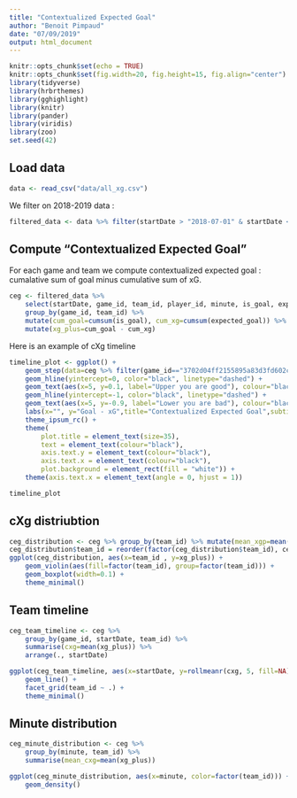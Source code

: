 ```yaml
---
title: "Contextualized Expected Goal"
author: "Benoit Pimpaud"
date: "07/09/2019"
output: html_document
---
```


```r
knitr::opts_chunk$set(echo = TRUE)
knitr::opts_chunk$set(fig.width=20, fig.height=15, fig.align="center") 
library(tidyverse)
library(hrbrthemes)
library(gghighlight)
library(knitr)
library(pander)
library(viridis)
library(zoo)
set.seed(42)
```

## Load data

```r
data <- read_csv("data/all_xg.csv")
```

We filter on 2018-2019 data : 

```r
filtered_data <- data %>% filter(startDate > "2018-07-01" & startDate < "2019-07-01")
```

## Compute "Contextualized Expected Goal"

For each game and team we compute contextualized expected goal : cumalative sum of goal minus cumulative sum of xG.
```r
ceg <- filtered_data %>%
    select(startDate, game_id, team_id, player_id, minute, is_goal, expected_goal) %>%
    group_by(game_id, team_id) %>%
    mutate(cum_goal=cumsum(is_goal), cum_xg=cumsum(expected_goal)) %>% 
    mutate(xg_plus=cum_goal - cum_xg)
```

Here is an example of cXg timeline

```r
timeline_plot <- ggplot() + 
    geom_step(data=ceg %>% filter(game_id=="3702d04ff2155895a83d3fd602c5f334"), aes(x=minute, y=xg_plus, color=factor(team_id))) +
    geom_hline(yintercept=0, color="black", linetype="dashed") + 
    geom_text(aes(x=5, y=0.1, label="Upper you are good"), colour="black", angle=0, size=3)+
    geom_hline(yintercept=-1, color="black", linetype="dashed") + 
    geom_text(aes(x=5, y=-0.9, label="Lower you are bad"), colour="black", angle=0, size=3)+
    labs(x="", y="Goal - xG",title="Contextualized Expected Goal",subtitle="",caption="by @Ben8t",color="") +
    theme_ipsum_rc() +
    theme(
        plot.title = element_text(size=35),
        text = element_text(colour="black"),
        axis.text.y = element_text(colour="black"),
        axis.text.x = element_text(colour="black"),
        plot.background = element_rect(fill = "white")) +
    theme(axis.text.x = element_text(angle = 0, hjust = 1))

timeline_plot
```

## cXg distriubtion

```r
ceg_distribution <- ceg %>% group_by(team_id) %>% mutate(mean_xgp=mean(xg_plus))
ceg_distribution$team_id = reorder(factor(ceg_distribution$team_id), ceg_distribution$xg_plus, median)
ggplot(ceg_distribution, aes(x=team_id , y=xg_plus)) + 
    geom_violin(aes(fill=factor(team_id), group=factor(team_id))) +
    geom_boxplot(width=0.1) + 
    theme_minimal()
```

## Team timeline
```r
ceg_team_timeline <- ceg %>% 
    group_by(game_id, startDate, team_id) %>% 
    summarise(cxg=mean(xg_plus)) %>%
    arrange(., startDate)

ggplot(ceg_team_timeline, aes(x=startDate, y=rollmeanr(cxg, 5, fill=NA))) + 
    geom_line() + 
    facet_grid(team_id ~ .) +
    theme_minimal()
```

## Minute distribution

```r
ceg_minute_distribution <- ceg %>% 
    group_by(minute, team_id) %>%
    summarise(mean_cxg=mean(xg_plus))

ggplot(ceg_minute_distribution, aes(x=minute, color=factor(team_id))) + 
    geom_density()

```